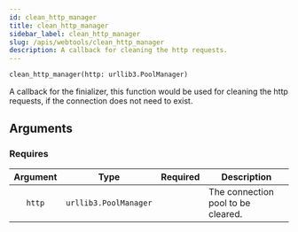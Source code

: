 ```yaml
---
id: clean_http_manager
title: clean_http_manager
sidebar_label: clean_http_manager
slug: /apis/webtools/clean_http_manager
description: A callback for cleaning the http requests.
---
```




<APITopBar type="func" isPrivate={true} source="webtools.clean_http_manager" />

```python
clean_http_manager(http: urllib3.PoolManager)
```

A callback for the finializer, this function would be used for cleaning the http
requests, if the connection does not need to exist.

## Arguments

### Requires

| Argument |         Type          |             Required              | <center>Description</center>       |
| :------: | :-------------------: | :-------------------------------: | :--------------------------------- |
|  `http`  | `urllib3.PoolManager` | <InlineIcon icon={vsiCheckIcon}/> | The connection pool to be cleared. |
